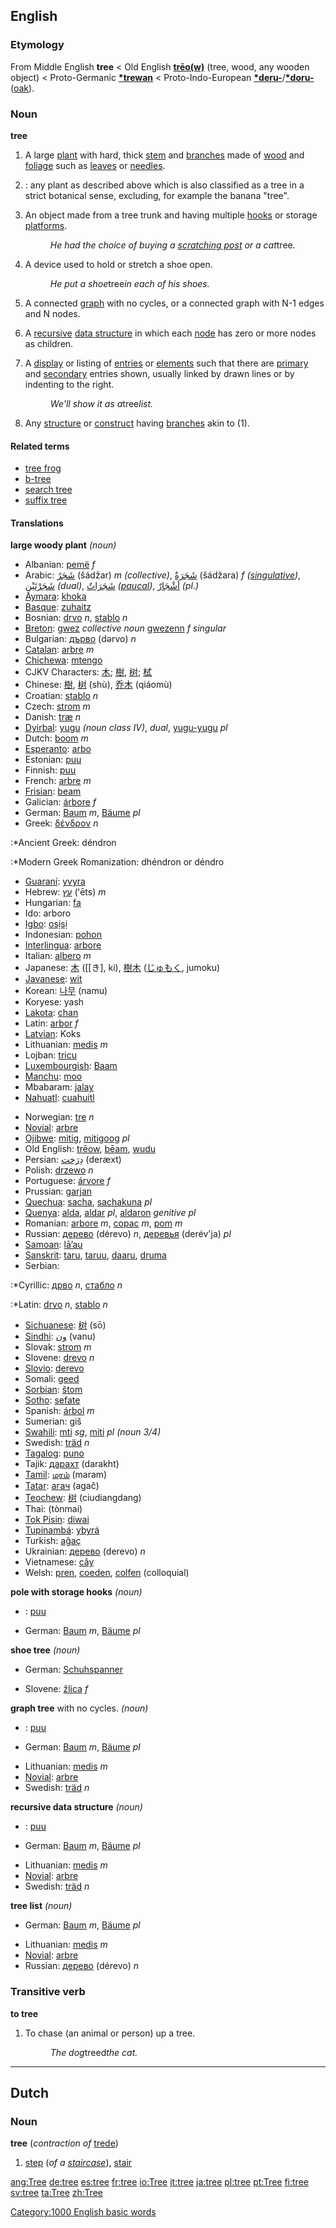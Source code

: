 ==English==

{{rank|notice|week|stone|780|tree|cost|value|cast}}

{{Wikipedia}}

===Etymology===
From Middle English '''tree''' < Old English '''[[treow|trēo(w)]]''' (tree, wood, any wooden object) < Proto-Germanic '''[[*trewan]]''' < Proto-Indo-European '''[[*deru-]]'''/'''[[*doru-]]''' ([[oak]]).

===Noun===
'''tree'''

# A large [[plant]] with hard, thick [[stem]] and [[branch]]es made of [[wood]] and [[foliage]] such as [[leaf|leaves]] or [[needle|needles]].
# {{cattag|Specialized terminology}}: any plant as described above which is also classified as a tree in a strict botanical sense, excluding, for example the banana "tree". 
# An object made from a tree trunk and having multiple [[hook|hooks]] or storage [[platform|platforms]].
#: ''He had the choice of buying a [[scratching post]] or a cat ''tree''.''
# A device used to hold or stretch a shoe open.
#: ''He put a shoe ''tree'' in each of his shoes.'' <!-- Move to [[shoe tree]]? -->
# {{graphtheory}} A connected [[graph]] with no cycles, or a connected graph with N-1 edges and N nodes.
# {{comptheory}} A [[recursive]] [[data structure]] in which each [[node]] has zero or more nodes as children.
# {{gui}} A [[display]] or listing of [[entries]] or [[element|elements]] such that there are [[primary]] and [[secondary]] entries shown, usually linked by drawn lines or by indenting to the right.
#: ''We'll show it as a ''tree'' list.''
# Any [[structure]] or [[construct]] having [[branch]]es akin to (1).

====Related terms====
*[[tree frog]]
*[[b-tree]]
*[[search tree]]
*[[suffix tree]]

====Translations====
'''large woody plant''' ''(noun)''
{{top}}
*Albanian: [[pemë]] ''f''
*Arabic: [[شجر|شَجَرٌ]] (šádžar) ''m (collective)'', [[شجرة|شَجَرَةٌ]] (šádžara) ''f ([[singulative]])'', [[شجر|شَجَرْتَيْنِ]] {{IPAchar|(šadžartéːn)}} ''(dual)'', [[شجر|شَجَرَاتٌ]] {{IPAchar|(šadžaráːt)}} ''([[paucal]])'', [[شجر|أشْجَارٌ]] {{IPAchar|(’ašdžáːr)}} ''(pl.)''
*[[Aymara]]: [[khoka]]
*[[Basque]]: [[zuhaitz]]
*Bosnian: [[drvo]] ''n'', [[stablo]] ''n''
*[[Breton]]: [[gwez]] ''collective noun'' [[gwezenn]] ''f singular''
*Bulgarian: [[дърво]] (dərvo) ''n''
*[[Catalan]]: [[arbre]] ''m''
*[[Chichewa]]: [[mtengo]]
*CJKV Characters: [[木]]; [[樹]], [[树]]; [[栻]]
*Chinese: [[樹]], [[树]] (shù), [[乔木]] (qiáomù)
*Croatian: [[stablo]] ''n''
*Czech: [[strom]] ''m''
*Danish: [[træ]] ''n''
*[[Dyirbal]]: [[yugu]] ''(noun class IV)'', {{IPAchar|[[yuguɖaran]]}} ''dual'', [[yugu-yugu]] ''pl''
*Dutch: [[boom]] ''m''
*[[Esperanto]]: [[arbo]]
*Estonian: [[puu]]
*Finnish: [[puu]]
*French: [[arbre]] ''m''
*[[Frisian]]: [[beam]]
*Galician: [[árbore]] ''f''
*German: [[Baum]] ''m'', [[Baum|Bäume]] ''pl''
*Greek: [[δένδρον]] ''n''
:*Ancient Greek: déndron
:*Modern Greek Romanization: dhéndron or déndro
*[[Guaraní]]: [[yvyra]]
*Hebrew: [[עץ]] (‛ēts) ''m''
*Hungarian: [[fa]]
*Ido: arboro
*[[Igbo]]: [[osịsị]]
*Indonesian: [[pohon]]
*[[Interlingua]]: [[arbore]]
*Italian: [[albero]] ''m''
*Japanese: [[木]] ([[き], ki), [[樹木]] ([[じゅもく]], jumoku)
*[[Javanese]]: [[wit]]
*Korean: [[나무]] (namu)
*Koryese: yash
*[[Lakota]]: [[chan]]
*Latin: [[arbor]] ''f''
*[[Latvian]]: Koks
*Lithuanian: [[medis]] ''m''
*Lojban: [[tricu]]
*[[Luxembourgish]]: [[Baam]]
*[[Manchu]]: [[moo#Manchu|moo]]
*Mbabaram: [[jalay]]
*[[Nahuatl]]: [[cuahuitl]]
{{mid}}
*Norwegian: [[tre]] ''n''
*[[Novial]]: [[arbre]]
*[[Ojibwe]]: [[mitig]], [[mitigoog]] ''pl''
*Old English: [[treow|trēow]], [[beam|bēam]], [[wudu]]
*Persian: [[درخت|دِرَخت]] (deræxt)
*Polish: [[drzewo]] ''n''
*Portuguese: [[árvore]] ''f''
*Prussian: [[garjan]]
*[[Quechua]]: [[sacha]], [[sachakuna]] ''pl''
*[[Quenya]]: [[alda]], [[aldar]] ''pl'', [[aldaron]] ''genitive pl''
*Romanian: [[arbore]] ''m'', [[copac]] ''m'', [[pom]] ''m''
*Russian: [[дерево]] (dérevo) ''n'', [[дерево|деревья]] (derév'ja) ''pl''
*[[Samoan]]: [[lā’au]]
*[[Sanskrit]]: [[taru]], [[taruu]], [[daaru]], [[druma]]
*Serbian:
:*Cyrillic: [[дрво]] ''n'', [[стабло]] ''n''
:*Latin: [[drvo]] ''n'', [[stablo]] ''n''
*[[Sichuanese]]: [[树]] (sō)
*[[Sindhi]]: [[ون]] (vanu)
*Slovak: [[strom]] ''m''
*Slovene: [[drevo]] ''n''
*[[Slovio]]: [[derevo]]
*Somali: [[geed]]
*[[Sorbian]]: [[štom]] 
*[[Sotho]]: [[sefate]]
*Spanish: [[árbol]] ''m''
*Sumerian: giš
*[[Swahili]]: [[mti]] ''sg'', [[mti|miti]] ''pl (noun 3/4)''
*Swedish: [[träd]] ''n''
*[[Tagalog]]: [[puno]]
*Tajik: [[дарахт]] (darakht)
*[[Tamil]]: [[மரம்]] (maram)
*[[Tatar]]: [[агач]] (agač)
*[[Teochew]]: [[树]] (ciudiangdang)
*Thai: {{THchar|[[ต้นไม้]]}} (tònmai)
*[[Tok Pisin]]: [[diwai]]
*[[Tupinambá]]: [[ybyrá]]
*Turkish: [[ağaç]]
*Ukrainian: [[дерево]] (derevo) ''n''
*Vietnamese: [[cây]]
*Welsh: [[pren]], [[coeden]], [[colfen]] (colloquial)
{{bottom}}


'''pole with storage hooks''' ''(noun)''
{{top}}
<!--languages from A to I go here-->
*{{fi}}: [[puu]]
*German: [[Baum]] ''m'', [[Baum|Bäume]] ''pl''
{{mid}}
<!--languages from J to Z go here-->
{{bottom}}


'''shoe tree''' ''(noun)''
{{top}}
<!--languages from A to I go here-->
*German: [[Schuhspanner]]
{{mid}}
<!--languages from J to Z go here-->
*Slovene: [[žlica]] ''f''
{{bottom}}


{{graphtheory}} '''graph tree''' with no cycles. ''(noun)''
{{top}}
<!--languages from A to I go here-->
*{{fi}}: [[puu]]
*German: [[Baum]] ''m'', [[Baum|Bäume]] ''pl''
{{mid}}
<!--languages from J to Z go here-->
*Lithuanian: [[medis]] ''m''
*[[Novial]]: [[arbre]]
*Swedish: [[träd]] ''n''
{{bottom}}

{{comptheory}} '''recursive data structure''' ''(noun)''
{{top}}
<!--languages from A to I go here-->
*{{fi}}: [[puu]]
*German: [[Baum]] ''m'', [[Baum|Bäume]] ''pl''
{{mid}}
<!--languages from J to Z go here-->
*Lithuanian: [[medis]] ''m''
*[[Novial]]: [[arbre]]
*Swedish: [[träd]] ''n''
{{bottom}}

{{gui}} '''tree list''' ''(noun)''
{{top}}
<!--languages from A to I go here-->
*German: [[Baum]] ''m'', [[Baum|Bäume]] ''pl''
{{mid}}
<!--languages from J to Z go here-->
*Lithuanian: [[medis]] ''m''
*[[Novial]]: [[arbre]]
*Russian: [[дерево]] (dérevo) ''n''
{{bottom}}

===Transitive verb===
'''to tree'''

#To chase (an animal or person) up a tree.
#: ''The dog ''treed'' the cat.''

----

==Dutch==
===Noun===
'''tree''' (''contraction of'' [[trede]])

#[[step]] (''of a [[staircase]]''), [[stair]]

[[Category:1000 English basic words]]

[[ang:Tree]]
[[de:tree]]
[[es:tree]]
[[fr:tree]]
[[io:Tree]]
[[it:tree]]
[[ja:tree]]
[[pl:tree]]
[[pt:Tree]]
[[fi:tree]]
[[sv:tree]]
[[ta:Tree]]
[[zh:Tree]]